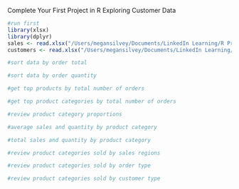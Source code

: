 Complete Your First Project in R
Exploring Customer Data

```r
#run first
library(xlsx)
library(dplyr)
sales <- read.xlsx("/Users/megansilvey/Documents/LinkedIn Learning/R Project Course/Red30 Tech Sales.xlsx",1)
customers <- read.xlsx("/Users/megansilvey/Documents/LinkedIn Learning/R Project Course/Red30 Tech Customers.xlsx",1)
```

```r
#sort data by order total

```


```r
#sort data by order quantity

```

```r
#get top products by total number of orders

```


```r
#get top product categories by total number of orders

```


```r
#review product category proportions

```

```r
#average sales and quantity by product category

```

```r
#total sales and quantity by product category

```

```r
#review product categories sold by sales regions

```

```r
#review product categories sold by order type

```

```r
#review product categories sold by customer type

```

